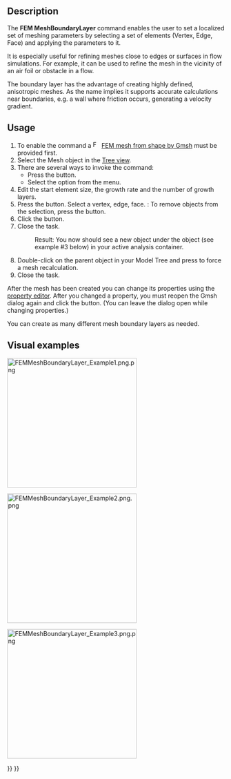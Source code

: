 <languages/>

{{Docnav
|[[FEM_MeshGmshFromShape|FEM mesh from shape by Gmsh]]
|[[FEM_MeshRegion|FEM mesh region]]
|[[FEM_Workbench|FEM]]
|IconL=FEM_MeshGmshFromShape.svg
|IconR=FEM_MeshRegion.svg
|IconC=Workbench_FEM.svg
}}

{{GuiCommandContainer|
{{GuiCommand
|Name=FEM MeshBoundaryLayer
|MenuLocation=Mesh → FEM mesh boundary layer
|Workbenches=[[FEM_Workbench|FEM]]
|SeeAlso=[[FEM_tutorial|FEM tutorial]]
}}
{{GuiCommandFemInfo
|Solvers=All
}}
}}

==Description==

The '''FEM MeshBoundaryLayer''' command enables the user to set a localized set of meshing parameters by selecting a set of elements (Vertex, Edge, Face) and applying the parameters to it.

It is especially useful for refining meshes close to edges or surfaces in flow simulations. For example, it can be used to refine the mesh in the vicinity of an air foil or obstacle in a flow.

The boundary layer has the advantage of creating highly defined, anisotropic meshes. As the name implies it supports accurate calculations near boundaries, e.g. a wall where friction occurs, generating a velocity gradient.

==Usage==

# To enable the command a [[Image:FEM_MeshGmshFromShape.svg|16px]] [[FEM_MeshGmshFromShape|FEM mesh from shape by Gmsh]] must be provided first.
# Select the Mesh object in the [[Tree_view|Tree view]].
# There are several ways to invoke the command:
#* Press the {{Button|[[Image:FEM_MeshBoundaryLayer.svg|16px]] [[FEM_MeshBoundaryLayer|FEM mesh boundary layer]]}} button.
#* Select the {{MenuCommand|Mesh → [[Image:FEM_MeshBoundaryLayer.svg|16px]] FEM mesh boundary layer}} option from the menu.
# Edit the start element size, the growth rate and the number of growth layers.
# Press the {{Button|Add}} button. Select a vertex, edge, face. {{Version|1.1}}: To remove objects from the selection, press the {{Button|Remove}} button.
# Click the {{Button|OK}} button.
# Close the task.
#: Result: You now should see a new {{incode|FEMMeshBoundaryLayer}} object under the {{incode|FEMMeshGMSH}} object (see example #3 below) in your active analysis container.
# Double-click on the {{incode|FEMMeshGMSH}} parent object in your Model Tree and press {{Button|Apply}} to force a mesh recalculation.
# Close the task.

After the mesh has been created you can change its properties using the [[Property_editor|property editor]]. After you changed a property, you must reopen the Gmsh dialog again and click the {{Button|Apply}} button. (You can leave the dialog open while changing properties.)

You can create as many different mesh boundary layers as needed.

==Visual examples== 

[[File:FEMMeshBoundaryLayer Example1.png.png|300px]]
{{Caption|Example 1: The initial coarse FEMMeshGMSH on a 2D case}}


[[File:FEMMeshBoundaryLayer Example2.png.png|300px]]
{{Caption|Example 2: After applying a Mesh boundary layer}}

[[File:FEMMeshBoundaryLayer Example3.png.png|300px]]
{{Caption|Example 3: A simple example of the resulting Model Tree}}


{{Docnav
|[[FEM_MeshGmshFromShape|FEM mesh from shape by Gmsh]]
|[[FEM_MeshRegion|FEM mesh region]]
|[[FEM_Workbench|FEM]]
|IconL=FEM_MeshGmshFromShape.svg
|IconR=FEM_MeshRegion.svg
|IconC=Workbench_FEM.svg
}}

{{FEM Tools navi{{#translation:}}}}
{{Userdocnavi{{#translation:}}}}
{{clear}}